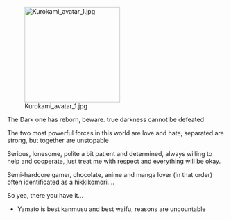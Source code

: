 [[File:Kurokami avatar 1.jpg|thumb|220px|right]]

The Dark one has reborn, beware. true darkness cannot be defeated

The two most powerful forces in this world are love and hate, separated are strong, but together are unstopable

Serious, lonesome, polite a bit patient and determined, always willing to help and cooperate, just treat me with respect and everything will be okay.

Semi-hardcore gamer, chocolate, anime and manga lover (in that order) often identificated as a hikkikomori....

So yea, there you have it...

* Yamato is best kanmusu and best waifu, reasons are uncountable